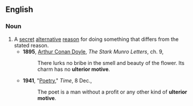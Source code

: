 ==English==

===Noun===
{{en-noun|sg=[[ulterior]] [[motive]]}}

# A [[secret]] [[alternative]] [[reason]] for doing something that differs from the stated reason.
#*'''1895''', [[w:Arthur_Conan_Doyle|Arthur Conan Doyle]], ''The Stark Munro Letters'', ch. 9,
#*:There lurks no bribe in the smell and beauty of the flower. Its charm has no '''ulterior motive'''.
#*'''1941''', "[http://www.time.com/time/magazine/article/0,9171,849702,00.html Poetry]," ''Time'', 8 Dec.,
#*:The poet is a man without a profit or any other kind of '''ulterior motive'''.
{{rfd|What's next, [[red hen]]?}}